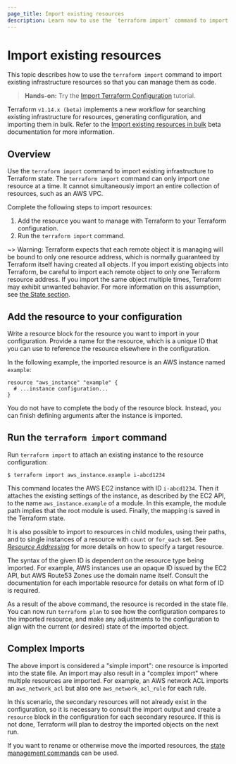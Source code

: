 ```yaml
---
page_title: Import existing resources
description: Learn now to use the `terraform import` command to import existing infrastructure resources.
---
```


# Import existing resources

This topic describes how to use the `terraform import` command to import existing infrastructure resources so that you can manage them as code.

> **Hands-on:** Try the [Import Terraform Configuration](/terraform/tutorials/state/state-import?utm_source=WEBSITE&utm_medium=WEB_IO&utm_offer=ARTICLE_PAGE&utm_content=DOCS) tutorial.

<Note>

Terraform `v1.14.x (beta)` implements a new workflow for searching existing infrastructure for resources, generating configuration, and importing them in bulk. Refer to the [Import existing resources in bulk](/terraform/language/v1.14.x/import/bulk) beta documentation for more information.

</Note>

## Overview

Use the `terraform import` command to import existing infrastructure to Terraform state. The `terraform import` command can only import one resource at a time. It cannot simultaneously import an entire collection of resources, such as an AWS VPC.

Complete the following steps to import resources:

1. Add the resource you want to manage with Terraform to your Terraform configuration.
1. Run the `terraform import` command.


~> Warning: Terraform expects that each remote object it is managing will be
bound to only one resource address, which is normally guaranteed by Terraform
itself having created all objects. If you import existing objects into Terraform,
be careful to import each remote object to only one Terraform resource address.
If you import the same object multiple times, Terraform may exhibit unwanted
behavior. For more information on this assumption, see
[the State section](/terraform/language/state).

## Add the resource to your configuration

Write a resource block for the resource you want to import in your configuration. 
Provide a name for the resource, which is a unique ID that you can use to reference the resource elsewhere in the configuration.

In the following example, the imported resource is an AWS instance named `example`:

```hcl
resource "aws_instance" "example" {
  # ...instance configuration...
}
```

You do not have to complete the body of the resource block. Instead, you can finish defining arguments after the instance is imported.

## Run the `terraform import` command

Run `terraform import` to attach an existing instance to the
resource configuration:

```shell
$ terraform import aws_instance.example i-abcd1234
```

This command locates the AWS EC2 instance with ID `i-abcd1234`. Then it attaches
the existing settings of the instance, as described by the EC2 API, to the
name `aws_instance.example` of a module. In this example, the module path
implies that the root module is used. Finally, the mapping is saved in the
Terraform state.

It is also possible to import to resources in child modules, using their paths,
and to single instances of a resource with `count` or `for_each` set. See
[_Resource Addressing_](/terraform/cli/state/resource-addressing) for more
details on how to specify a target resource.

The syntax of the given ID is dependent on the resource type being imported.
For example, AWS instances use an opaque ID issued by the EC2 API, but
AWS Route53 Zones use the domain name itself. Consult the documentation for
each importable resource for details on what form of ID is required.

As a result of the above command, the resource is recorded in the state file.
You can now run `terraform plan` to see how the configuration compares to
the imported resource, and make any adjustments to the configuration to
align with the current (or desired) state of the imported object.

## Complex Imports

The above import is considered a "simple import": one resource is imported
into the state file. An import may also result in a "complex import" where
multiple resources are imported. For example, an AWS network ACL imports
an `aws_network_acl` but also one `aws_network_acl_rule` for each rule.

In this scenario, the secondary resources will not already exist in
the configuration, so it is necessary to consult the import output and create
a `resource` block in the configuration for each secondary resource. If this is
not done, Terraform will plan to destroy the imported objects on the next run.

If you want to rename or otherwise move the imported resources, the
[state management commands](/terraform/cli/commands/state) can be used.
